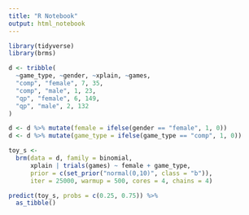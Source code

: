 ```yaml
---
title: "R Notebook"
output: html_notebook
---
```



```r
library(tidyverse)
library(brms)
```

```r
d <- tribble(
  ~game_type, ~gender, ~xplain, ~games,
  "comp", "female", 7, 35,
  "comp", "male", 1, 23,
  "qp", "female", 6, 149,
  "qp", "male", 2, 132
)
```

```r
d <- d %>% mutate(female = ifelse(gender == "female", 1, 0))
d <- d %>% mutate(game_type = ifelse(game_type == "comp", 1, 0))
```

```r
toy_s <- 
  brm(data = d, family = binomial,
      xplain | trials(games) ~ female + game_type,
      prior = c(set_prior("normal(0,10)", class = "b")),
      iter = 25000, warmup = 500, cores = 4, chains = 4)      
```

```r
predict(toy_s, probs = c(0.25, 0.75)) %>%
  as_tibble()
```